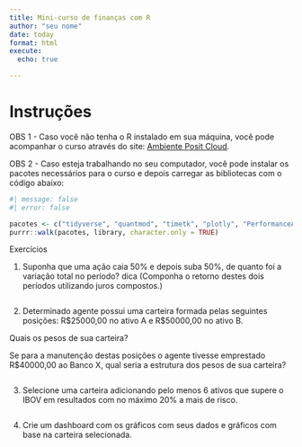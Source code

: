 ```yaml
---
title: Mini-curso de finanças com R
author: "seu nome"
date: today
format: html
execute: 
  echo: true

---
```


# Instruções

OBS 1 - Caso você não tenha o R instalado em sua máquina, você pode acompanhar o curso através do site: [Ambiente Posit Cloud](https://posit.cloud/content/8286998).

OBS 2 - Caso esteja trabalhando no seu computador, você pode instalar os pacotes necessários para o curso e depois carregar as bibliotecas com o código abaixo:



```r
#| message: false
#| error: false

pacotes <- c("tidyverse", "quantmod", "timetk", "plotly", "PerformanceAnalytics","DT")
purrr::walk(pacotes, library, character.only = TRUE)
```

Exercícios

1. Suponha que uma ação caia 50% e depois suba 50%, de quanto foi a variação total no período? dica (Componha o retorno destes dois períodos utilizando juros compostos.)

```r

```

2. Determinado agente possui uma carteira formada pelas seguintes posições: R\$25000,00 no ativo A e R\$50000,00 no ativo B.

Quais os pesos de sua carteira?

Se para a manutenção destas posições o agente tivesse emprestado R\$40000,00 ao Banco X, qual seria a estrutura dos pesos de sua carteira?

```r

```

3. Selecione uma carteira adicionando pelo menos 6 ativos que supere o IBOV em resultados com no máximo 20% a mais de risco. 

```r

```

4. Crie um dashboard com os gráficos com seus dados e gráficos com base na carteira selecionada.